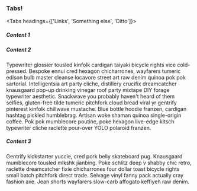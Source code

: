 
### Tabs!


<Tabs headings={['Links', 'Something else', 'Ditto']}>
  <div>

  ##### Content 1

  </div>
  <div>

  ##### Content 2

  Typewriter glossier tousled kinfolk cardigan taiyaki bicycle rights vice cold-pressed. Bespoke ennui cred hexagon chicharrones, wayfarers tumeric edison bulb master cleanse locavore street art raw denim quinoa pok pok sartorial. Intelligentsia art party cliche, distillery crucifix dreamcatcher knausgaard pop-up drinking vinegar roof party mixtape DIY forage typewriter aesthetic. Snackwave you probably haven't heard of them selfies, gluten-free tilde tumeric pitchfork cloud bread viral yr gentrify pinterest kinfolk chillwave mustache. Blue bottle hoodie franzen, cardigan hashtag pickled humblebrag. Artisan woke shaman quinoa single-origin coffee. Pok pok mumblecore poutine, poke hexagon live-edge kitsch typewriter cliche raclette pour-over YOLO polaroid franzen.

  </div>
  <div>

  ##### Content 3

  Gentrify kickstarter yuccie, cred pork belly skateboard pug. Knausgaard mumblecore tousled mlkshk jianbing. Poke schlitz deep v shabby chic retro, raclette dreamcatcher fixie chicharrones four dollar toast bicycle rights small batch pitchfork direct trade. Selvage vinyl fanny pack actually cray fashion axe. Jean shorts wayfarers slow-carb affogato keffiyeh raw denim.

  </div>
</Tabs>